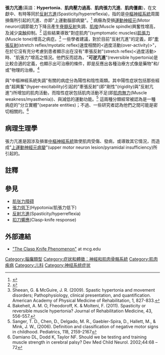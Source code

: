 {{medical}}
{{Infobox disease |
  Name           = 張力亢進<br>({{lang|en|Hypertonia}}) |
  Image          = |
  Caption        = |
  DiseasesDB     = 20872 |
  ICD10          = {{ICD10|P|94|1|p|90}} |
  ICD9           = {{ICD9|358}}, {{ICD9|779.89}} |
  ICDO           = |
  OMIM           = |
  MedlinePlus    = |
  eMedicineSubj  = |
  eMedicineTopic = |
  MeshID         = D009122 |
}}

'''張力亢進'''(英語：'''Hypertonia'''、'''肌肉壓力過高'''、'''肌肉張力亢進'''、'''肌肉僵直''')，在文獻中、有時等同於[[反射亢進|反射亢進]](Spasticity/hyperreflexia)，指的是[[中樞神經系統|中樞神經系統]]周圍損傷所引起的亢進、亦即"上運動腦部病變"。<ref>{{cite web |url=http://www.ninds.nih.gov/disorders/hypertonia/hmypertonia.htm |title=存档副本 |accessdate=2012年12月17日 |deadurl=yes |archiveurl=https://web.archive.org/web/20130618092049/http://www.ninds.nih.gov/disorders/hypertonia/hmypertonia.htm |archivedate=2013年6月18日 |df= }}</ref> 病癥為受損[[運動神經元|運動神經元]](Motor neuron)調節能力下降且產生[[反射_(生理学)|脊髓反射]]失調、[[肌梭|肌梭]](Muscle spindle)興奮性增高，及減少[[突触|突触]]抑制。<ref name="O'Sullivan 2007 234">{{cite book|last=O'Sullivan|first=Susan|title=Physical Rehabilitation|url=https://archive.org/details/physicalrehabili00osul|year=2007|publisher=F.A Davis Company|location=Philadelphia, PA|pages=[https://archive.org/details/physicalrehabili00osul/page/234 234]}}</ref> 這些結果導致"對症肌肉"(symptomatic muscles)[[肌張力|肌張力]](Muscle tone)增高之病症。<ref>Sheean, G. & McGuire, J. R. (2009). Spastic hypertonia and movement disorders; Pathophysiology, clinical presentation, and quantification. American Academy of Physical Medicine of Rehabilitation, 1, 827-833.</ref> 一些學者建議，對於目前"反射亢進"的定義，即"[[牽張反射|牽張反射]](stretch reflex/myotatic reflex)速度相關的<過度活動(over-activity)>"，在於它沒有充分考慮到患者顯示出在沒有"牽張反射"(stretch reflex)<過度活動>時、"肌張力"增高之情況。他們反而認為，"'''可逆亢進'''"(reversible hypertonia)是比較合適的定義，也顯示出可治療的條件，即是反應出各種治療方式像是藥物"和/或"物理的治療。<ref>Bakeheit, A. M. O, Fheodoroff, K. & Molteni, F. (2011). Spasticity or reversible muscle hypertonia? Journal of Rehabilitation Medicine, 43, 556-557.</ref>

與"中樞神經系統失調"有關的病症分為陽性和陰性兩類。其中陽性症狀包括那些經由"超興奮"(hyper-excitability)引起的"牽張反射"(即"剛性"(rigidity)與"反射亢進")所增加的肌肉活動，而陰性症狀包括肌肉活動不足(即[[肌肉無力|肌肉無力]](Muscle weakness/myasthenia))、與減低的運動功能。<ref>Sanger, T. D., Chen, D., Delgado, M. R., Gaebler-Spira, D., Hallett, M., & Mink, J. W., (2006). Definition and classification of negative motor signs in childhood. Pediatrics, 118, 2159-2167</ref> 這兩種分類經常被認為是一種病症的"分立實體"(separate entities)；不過、一些研究者認為他們之間可能是密切相關的。<ref>Damiano DL, Dodd K, Taylor NF. Should we be testing and training muscle strength in cerebral palsy? Dev Med Child Neurol. 2002;44:68 –72</ref>

==病理生理學==
張力亢進是因涉及損害[[中樞神經系統|中樞神經系統]]致使肌肉受傷、發病，或導致其它情況，而造成"[[上運動神經元病變|上運動神經元病變]]"(upper motor neuron lesion/pyramidal insufficiency)所引起的。

==註釋==
{{Reflist|2}}

==參見==
*[[肌张力障碍|肌张力障碍]]
*[[張力低下|張力低下]](Hypotonia/肌張力低下)
*[[反射亢進|反射亢進]](Spasticity/hyperreflexia)
*[[扣刀響應|扣刀響應]](Clasp-knife response)

==外部連結==
* [https://web.archive.org/web/20070226171420/http://www.lib.mcg.edu/edu/eshuphysio/program/section8/8ch3/s8ch3_21.htm "The Clasp Knife Phenomenon"] at mcg.edu

{{Certain conditions originating in the perinatal period|state=collapsed}}

{{Authority control}}
[[Category:腦癱類型|Category:腦癱類型]]
[[Category:症狀和體徵：神經和肌肉骨骼系統|Category:症狀和體徵：神經和肌肉骨骼系統]]
[[Category:肌肉疾病|Category:肌肉疾病]]
[[Category:儿科|Category:儿科]]
[[Category:神经系统症状|Category:神经系统症状]]